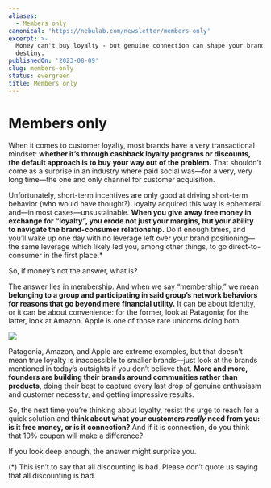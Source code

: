 ```yaml
---
aliases:
  - Members only
canonical: 'https://nebulab.com/newsletter/members-only'
excerpt: >-
  Money can't buy loyalty - but genuine connection can shape your brand's
  destiny.
publishedOn: '2023-08-09'
slug: members-only
status: evergreen
title: Members only
---
```

# Members only

When it comes to customer loyalty, most brands have a very transactional mindset: **whether it’s through cashback loyalty programs or discounts, the default approach is to buy your way out of the problem.** That shouldn’t come as a surprise in an industry where paid social was—for a very, very long time—the one and only channel for customer acquisition.

Unfortunately, short-term incentives are only good at driving short-term behavior (who would have thought?): loyalty acquired this way is ephemeral and—in most cases—unsustainable. **When you give away free money in exchange for “loyalty”, you erode not just your margins, but your ability to navigate the brand-consumer relationship.** Do it enough times, and you’ll wake up one day with no leverage left over your brand positioning—the same leverage which likely led you, among other things, to go direct-to-consumer in the first place.\*

So, if money’s not the answer, what is?

The answer lies in membership. And when we say “membership,” we mean **belonging to a group and participating in said group’s network behaviors for reasons that go beyond mere financial utility.** It can be about identity, or it can be about convenience: for the former, look at Patagonia; for the latter, look at Amazon. Apple is one of those rare unicorns doing both.

![](https://mcusercontent.com/679f4835b2683d59bc5762ec3/images/aefc9382-8f85-e705-23fc-80054765d245.jpg)

Patagonia, Amazon, and Apple are extreme examples, but that doesn’t mean true loyalty is inaccessible to smaller brands—just look at the brands mentioned in today’s outsights if you don’t believe that. **More and more, founders are building their brands around communities rather than products**, doing their best to capture every last drop of genuine enthusiasm and customer necessity, and getting impressive results.

So, the next time you’re thinking about loyalty, resist the urge to reach for a quick solution and **think about what your customers _really_ need from you: is it free money, or is it connection?** And if it is connection, do you think that 10% coupon will make a difference?

If you look deep enough, the answer might surprise you.

(\*) This isn’t to say that all discounting is bad. Please don’t quote us saying that all discounting is bad.
